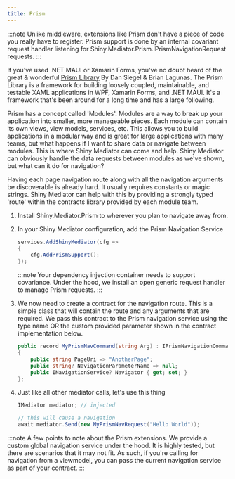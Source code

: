 ```yaml
---
title: Prism
---
```


<NugetBadge name="Shiny.Mediator.Prism" label="Shiny.Mediator.Prism" />

:::note
Unlike middleware, extensions like Prism don't have a piece of code you really have to register.  Prism support is done by an internal covariant request handler listening for Shiny.Mediator.Prism.IPrismNavigationRequest requests.
:::


If you've used .NET MAUI or Xamarin Forms, you've no doubt heard of the great & wonderful [Prism Library](https://prismlibrary.com) By Dan Siegel & Brian Lagunas. The Prism Library is a framework for building 
loosely coupled, maintainable, and testable XAML applications in WPF, Xamarin Forms, and .NET MAUI. It's a framework that's been around for a long time and has a large following.

Prism has a concept called 'Modules'.  Modules are a way to break up your application into smaller, more manageable pieces.  Each module can contain its own views, view models, services, etc.  This allows you to
build applications in a modular way and is great for large applications with many teams, but what happens if I want to share data or navigate between modules.  This is where Shiny Mediator can come and help.
Shiny Mediator can obviously handle the data requests between modules as we've shown, but what can it do for navigation?

Having each page navigation route along with all the navigation arguments be discoverable is already hard.  It usually requires constants or magic strings.  Shiny Mediator can help with this by providing a
strongly typed 'route' within the contracts library provided by each module team.

<Steps>

1. Install Shiny.Mediator.Prism <NugetBadge name="Shiny.Mediator.Prism" label="Shiny.Mediator.Prism" /> to wherever you plan to navigate away from.

2. In your Shiny Mediator configuration, add the Prism Navigation Service

   ```csharp
   services.AddShinyMediator(cfg =>
   {
       cfg.AddPrismSupport();
   });
   ```

   :::note
   Your dependency injection container needs to support covariance.  Under the hood, we install an open generic request handler to manage
   Prism requests.
   :::

3. We now need to create a contract for the navigation route.  This is a simple class that will contain the route and any arguments that are required.
   We pass this contract to the Prism navigation service using the type name OR the custom provided parameter shown in the contract implementation below.

   ```csharp
   public record MyPrismNavCommand(string Arg) : IPrismNavigationCommand
   {
       public string PageUri => "AnotherPage";
       public string? NavigationParameterName => null;
       public INavigationService? Navigator { get; set; }
   };
   ```

4. Just like all other mediator calls, let's use this thing

   ```csharp
   IMediator mediator; // injected

   // this will cause a navigation
   await mediator.Send(new MyPrismNavRequest("Hello World"));
   ```

</Steps>

:::note
A few points to note about the Prism extensions.  We provide a custom global navigation service under the hood.  It is highly tested, but there 
are scenarios that it may not fit.  As such, if you're calling for navigation from a viewmodel, you can pass the current navigation service as part of your
contract.
:::
